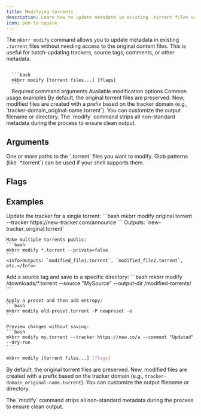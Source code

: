 ```yaml
---
title: Modifying torrents
description: Learn how to update metadata in existing .torrent files using the mkbrr modify command
icon: pen-to-square
---
```



The `mkbrr modify` command allows you to update metadata in existing `.torrent` files without needing access to the original content files. This is useful for batch-updating trackers, source tags, comments, or other metadata.

<CodeGroup>
  <Code title="Command">
  ```bash
  mkbrr modify [torrent files...] [flags]
  ```
  </Code>
</CodeGroup>

<CardGroup>
  <Card title="Arguments" icon="list-check" href="#arguments">
    Required command arguments
  </Card>
  <Card title="Flags" icon="flag" href="#flags">
    Available modification options
  </Card>
  <Card title="Examples" icon="code" href="#examples">
    Common usage examples
  </Card>
</CardGroup>

<Info>
  By default, the original torrent files are preserved. New, modified files are created with a prefix based on the tracker domain (e.g., `tracker-domain_original-name.torrent`). You can customize the output filename or directory.
</Info>

<Warning>
  The `modify` command strips all non-standard metadata during the process to ensure clean output.
</Warning>

## Arguments

<ParamField path="torrent files..." type="string[]" required>
  One or more paths to the `.torrent` files you want to modify. Glob patterns (like `*.torrent`) can be used if your shell supports them.
</ParamField>

## Flags

<ModifyParams />

## Examples

<Tabs>
  <Tab title="Basic Usage">
    Update the tracker for a single torrent:
    ```bash
    mkbrr modify original.torrent --tracker https://new-tracker.com/announce
    ```
    <Info>Outputs: `new-tracker_original.torrent`</Info>

    Make multiple torrents public:
    ```bash
    mkbrr modify *.torrent --private=false
    ```
    <Info>Outputs: `modified_file1.torrent`, `modified_file2.torrent`, etc.</Info>
  </Tab>

  <Tab title="Advanced Usage">
    Add a source tag and save to a specific directory:
    ```bash
    mkbrr modify /downloads/*.torrent --source "MySource" --output-dir /modified-torrents/
    ```

    Apply a preset and then add entropy:
    ```bash
    mkbrr modify old-preset.torrent -P newpreset -e
    ```

    Preview changes without saving:
    ```bash
    mkbrr modify my.torrent --tracker https://new.co/a --comment "Updated" --dry-run
    ```
  </Tab>
</Tabs>

```bash
mkbrr modify [torrent files...] [flags]
```

By default, the original torrent files are preserved. New, modified files are created with a prefix based on the tracker domain (e.g., `tracker-domain_original-name.torrent`). You can customize the output filename or directory.

<Note>
  The `modify` command strips all non-standard metadata during the process to ensure clean output.
</Note>
